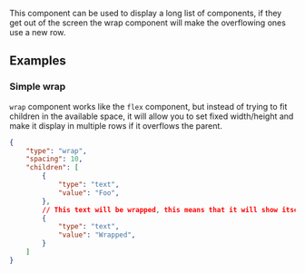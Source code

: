 


This component can be used to display a long list of components, if they get out of the screen the wrap component will make the overflowing ones use a new row.

## Examples

### Simple wrap
`wrap` component works like the `flex` component, but instead of trying to fit children in the available space, it will allow you to set fixed width/height and make it display in multiple rows if it overflows the parent.

```json
{
    "type": "wrap",
    "spacing": 10,
    "children": [
        {
            "type": "text",
            "value": "Foo",
        },
        // This text will be wrapped, this means that it will show itself right under the "Foo" text instead of out of the screen
        {
            "type": "text",
            "value": "Wrapped",
        }
    ]
}
```

<PropertyTable schema={wrapSchema}/>
